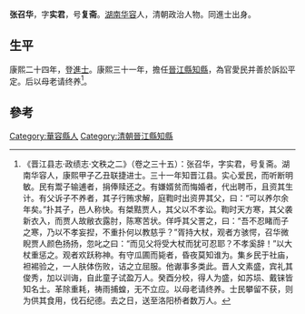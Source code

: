 {{Otheruses|other=名为张复斋的其他人物|张复斋}}

'''张召华'''，字'''实君'''，号'''复斋'''。[[湖南|湖南]][[华容|华容]]人，清朝政治人物。同進士出身。

== 生平 ==
康熙二十四年，登[[進士|進士]]。康熙三十一年，擔任[[晉江縣|晉江縣]][[知縣|知縣]]，為官愛民并善於訴訟平定。后以母老请终养<ref>《晋江县志·政绩志·文秩之二》（卷之三十五）：张召华，字实君，号复斋。湖南华容人，康熙甲子乙丑联捷进士。三十一年知晋江县。实心爱民，而听断明敏。民有鬻子输逋者，捐俸赎还之。有嫌婿贫而悔婚者，代出聘币，且资其生计。有父诉子不养者，其子行贿求解，庭鞫时出资畀其父，曰：“可以养尔余年矣。”扑其子，邑人称快。有桀黠贾人，其父以不孝讼。鞫时天方寒，其父袭新衣入，而贾人故敝衣露肘，陈寒苦状。佯呼其父詈之，曰：“吾不忍睹而子之寒，乃以不孝妄揑，不重扑何以教慈乎？”胥持大杖，观者方骇愕，召华微睨贾人颜色扬扬，忽叱之曰：“而见父将受大杖而犹可忍耶？不孝奚辞！”以大杖重惩之。观者欢跃称神。有守瓜圃而毙者，昏夜莫知谁为。集乡民于社庙，袒裼验之，一人肤体伤败，诘之立屈服。他谳事多类此。晋人文素盛，宾礼其俊秀，加以训诲，自此童子试盈万人。癸酉分校，得人为盛，如苏埙、戴铼皆知名士。革除重耗，祷雨捕蝗，无不立应。以母老请终养。士民攀留不获，则为供其食用，伐石纪德。去之日，送至洛阳桥者数万人。</ref>。

==參考==
{{reflist}}

{{康熙二十四年乙丑科殿試金榜}}

{{Authority control}}

{{DEFAULTSORT:}}
[[Category:華容縣人|Category:華容縣人]]
[[Category:清朝晉江縣知縣|Category:清朝晉江縣知縣]]


{{清朝人物小作品}}